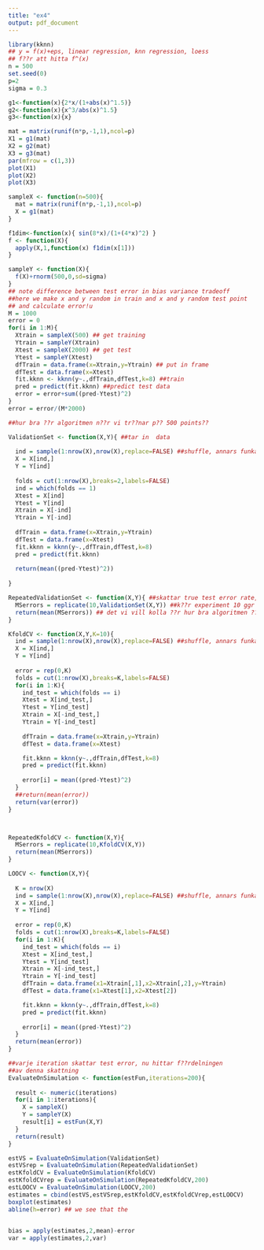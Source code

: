 ```yaml
---
title: "ex4"
output: pdf_document
---
```

```r
library(kknn)
## y = f(x)+eps, linear regression, knn regression, loess
## f??r att hitta f^(x)
n = 500
set.seed(0)
p=2
sigma = 0.3

g1<-function(x){2*x/(1+abs(x)^1.5)}
g2<-function(x){x^3/abs(x)^1.5}
g3<-function(x){x} 

mat = matrix(runif(n*p,-1,1),ncol=p)
X1 = g1(mat)
X2 = g2(mat)
X3 = g3(mat)
par(mfrow = c(1,3))
plot(X1)
plot(X2)
plot(X3)

sampleX <- function(n=500){
  mat = matrix(runif(n*p,-1,1),ncol=p)
  X = g1(mat)
}

f1dim<-function(x){ sin(8*x)/(1+(4*x)^2) }
f <- function(X){
  apply(X,1,function(x) f1dim(x[1]))
}

sampleY <- function(X){
  f(X)+rnorm(500,0,sd=sigma)
}
## note difference between test error in bias variance tradeoff
##here we make x and y random in train and x and y random test point
## and calculate error!u
M = 1000
error = 0
for(i in 1:M){
  Xtrain = sampleX(500) ## get training
  Ytrain = sampleY(Xtrain)
  Xtest = sampleX(2000) ## get test
  Ytest = sampleY(Xtest)
  dfTrain = data.frame(x=Xtrain,y=Ytrain) ## put in frame
  dfTest = data.frame(x=Xtest)
  fit.kknn <- kknn(y~.,dfTrain,dfTest,k=8) ##train
  pred = predict(fit.kknn) ##predict test data
  error = error+sum((pred-Ytest)^2)
}
error = error/(M*2000)

##hur bra ??r algoritmen n??r vi tr??nar p?? 500 points??


```


```r
ValidationSet <- function(X,Y){ ##tar in  data
  
  ind = sample(1:nrow(X),nrow(X),replace=FALSE) ##shuffle, annars funkar ej repeated!
  X = X[ind,]
  Y = Y[ind]
  
  folds = cut(1:nrow(X),breaks=2,labels=FALSE)
  ind = which(folds == 1)
  Xtest = X[ind]
  Ytest = Y[ind]
  Xtrain = X[-ind]
  Ytrain = Y[-ind]
  
  dfTrain = data.frame(x=Xtrain,y=Ytrain)
  dfTest = data.frame(x=Xtest)
  fit.kknn = kknn(y~.,dfTrain,dfTest,k=8)
  pred = predict(fit.kknn)
  
  return(mean((pred-Ytest)^2))
  
}

RepeatedValidationSet <- function(X,Y){ ##skattar true test error rate, slumpar random train och test
  MSerrors = replicate(10,ValidationSet(X,Y)) ##k??r experiment 10 ggr och spara i en vektor
  return(mean(MSerrors)) ## det vi vill kolla ??r hur bra algoritmen ??r!!
}

KfoldCV <- function(X,Y,K=10){
  ind = sample(1:nrow(X),nrow(X),replace=FALSE) ##shuffle, annars funkar ej repeated!
  X = X[ind,]
  Y = Y[ind]
  
  error = rep(0,K)
  folds = cut(1:nrow(X),breaks=K,labels=FALSE)
  for(i in 1:K){
    ind_test = which(folds == i)
    Xtest = X[ind_test,]
    Ytest = Y[ind_test]
    Xtrain = X[-ind_test,]
    Ytrain = Y[-ind_test]
    
    dfTrain = data.frame(x=Xtrain,y=Ytrain)
    dfTest = data.frame(x=Xtest)

    fit.kknn = kknn(y~.,dfTrain,dfTest,k=8)
    pred = predict(fit.kknn)
    
    error[i] = mean((pred-Ytest)^2)
  }
  ##return(mean(error))
  return(var(error))
}



RepeatedKfoldCV <- function(X,Y){
  MSerrors = replicate(10,KfoldCV(X,Y))
  return(mean(MSerrors))
}

LOOCV <- function(X,Y){
  
  K = nrow(X)
  ind = sample(1:nrow(X),nrow(X),replace=FALSE) ##shuffle, annars funkar ej repeated!
  X = X[ind,]
  Y = Y[ind]
  
  error = rep(0,K)
  folds = cut(1:nrow(X),breaks=K,labels=FALSE)
  for(i in 1:K){
    ind_test = which(folds == i)
    Xtest = X[ind_test,]
    Ytest = Y[ind_test]
    Xtrain = X[-ind_test,]
    Ytrain = Y[-ind_test]
    dfTrain = data.frame(x1=Xtrain[,1],x2=Xtrain[,2],y=Ytrain)
    dfTest = data.frame(x1=Xtest[1],x2=Xtest[2])

    fit.kknn = kknn(y~.,dfTrain,dfTest,k=8)
    pred = predict(fit.kknn)
    
    error[i] = mean((pred-Ytest)^2)
  }
  return(mean(error))
}

```

```r

##varje iteration skattar test error, nu hittar f??rdelningen
##av denna skattning
EvaluateOnSimulation <- function(estFun,iterations=200){
  
  result <- numeric(iterations)
  for(i in 1:iterations){
    X = sampleX()
    Y = sampleY(X)
    result[i] = estFun(X,Y)
  }
  return(result)
}

estVS = EvaluateOnSimulation(ValidationSet)
estVSrep = EvaluateOnSimulation(RepeatedValidationSet)
estKfoldCV = EvaluateOnSimulation(KfoldCV)
estKfoldCVrep = EvaluateOnSimulation(RepeatedKfoldCV,200)
estLOOCV = EvaluateOnSimulation(LOOCV,200)
estimates = cbind(estVS,estVSrep,estKfoldCV,estKfoldCVrep,estLOOCV)
boxplot(estimates)
abline(h=error) ## we see that the
                                
```


```r
bias = apply(estimates,2,mean)-error
var = apply(estimates,2,var)

```

